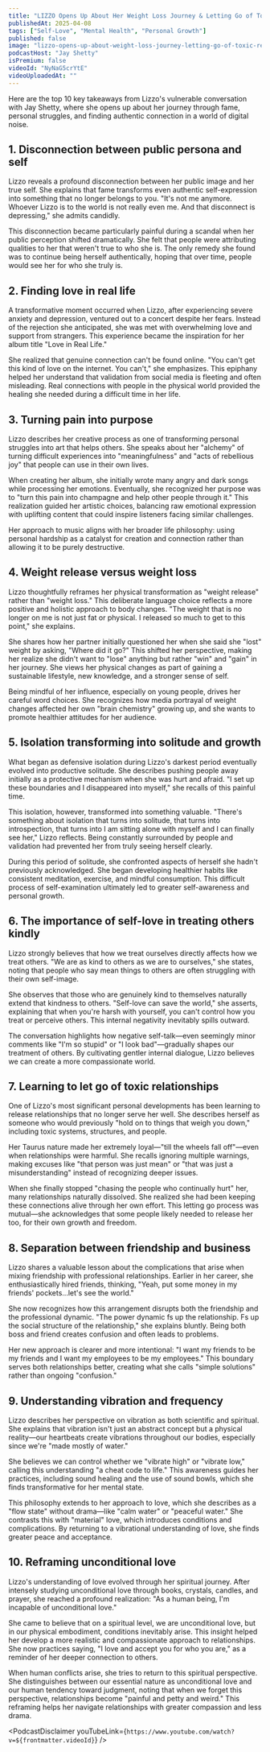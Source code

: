 ```yaml
---
title: "LIZZO Opens Up About Her Weight Loss Journey & Letting Go of Toxic Relationships (EXCLUSIVE)"
publishedAt: 2025-04-08
tags: ["Self-Love", "Mental Health", "Personal Growth"]
published: false
image: "lizzo-opens-up-about-weight-loss-journey-letting-go-of-toxic-relationships.jpg"
podcastHost: "Jay Shetty"
isPremium: false
videoId: "NyNaG5crYtE"
videoUploadedAt: ""
---
```



<PodcastSummaryPageLayout frontmatter={frontmatter}>

Here are the top 10 key takeaways from Lizzo's vulnerable conversation with Jay Shetty, where she opens up about her journey through fame, personal struggles, and finding authentic connection in a world of digital noise.

## 1. Disconnection between public persona and self
Lizzo reveals a profound disconnection between her public image and her true self. She explains that fame transforms even authentic self-expression into something that no longer belongs to you. "It's not me anymore. Whoever Lizzo is to the world is not really even me. And that disconnect is depressing," she admits candidly.

This disconnection became particularly painful during a scandal when her public perception shifted dramatically. She felt that people were attributing qualities to her that weren't true to who she is. The only remedy she found was to continue being herself authentically, hoping that over time, people would see her for who she truly is.

## 2. Finding love in real life
A transformative moment occurred when Lizzo, after experiencing severe anxiety and depression, ventured out to a concert despite her fears. Instead of the rejection she anticipated, she was met with overwhelming love and support from strangers. This experience became the inspiration for her album title "Love in Real Life."

She realized that genuine connection can't be found online. "You can't get this kind of love on the internet. You can't," she emphasizes. This epiphany helped her understand that validation from social media is fleeting and often misleading. Real connections with people in the physical world provided the healing she needed during a difficult time in her life.

## 3. Turning pain into purpose
Lizzo describes her creative process as one of transforming personal struggles into art that helps others. She speaks about her "alchemy" of turning difficult experiences into "meaningfulness" and "acts of rebellious joy" that people can use in their own lives.

When creating her album, she initially wrote many angry and dark songs while processing her emotions. Eventually, she recognized her purpose was to "turn this pain into champagne and help other people through it." This realization guided her artistic choices, balancing raw emotional expression with uplifting content that could inspire listeners facing similar challenges.

Her approach to music aligns with her broader life philosophy: using personal hardship as a catalyst for creation and connection rather than allowing it to be purely destructive.

## 4. Weight release versus weight loss
Lizzo thoughtfully reframes her physical transformation as "weight release" rather than "weight loss." This deliberate language choice reflects a more positive and holistic approach to body changes. "The weight that is no longer on me is not just fat or physical. I released so much to get to this point," she explains.

She shares how her partner initially questioned her when she said she "lost" weight by asking, "Where did it go?" This shifted her perspective, making her realize she didn't want to "lose" anything but rather "win" and "gain" in her journey. She views her physical changes as part of gaining a sustainable lifestyle, new knowledge, and a stronger sense of self.

Being mindful of her influence, especially on young people, drives her careful word choices. She recognizes how media portrayal of weight changes affected her own "brain chemistry" growing up, and she wants to promote healthier attitudes for her audience.

## 5. Isolation transforming into solitude and growth
What began as defensive isolation during Lizzo's darkest period eventually evolved into productive solitude. She describes pushing people away initially as a protective mechanism when she was hurt and afraid. "I set up these boundaries and I disappeared into myself," she recalls of this painful time.

This isolation, however, transformed into something valuable. "There's something about isolation that turns into solitude, that turns into introspection, that turns into I am sitting alone with myself and I can finally see her," Lizzo reflects. Being constantly surrounded by people and validation had prevented her from truly seeing herself clearly.

During this period of solitude, she confronted aspects of herself she hadn't previously acknowledged. She began developing healthier habits like consistent meditation, exercise, and mindful consumption. This difficult process of self-examination ultimately led to greater self-awareness and personal growth.

## 6. The importance of self-love in treating others kindly
Lizzo strongly believes that how we treat ourselves directly affects how we treat others. "We are as kind to others as we are to ourselves," she states, noting that people who say mean things to others are often struggling with their own self-image.

She observes that those who are genuinely kind to themselves naturally extend that kindness to others. "Self-love can save the world," she asserts, explaining that when you're harsh with yourself, you can't control how you treat or perceive others. This internal negativity inevitably spills outward.

The conversation highlights how negative self-talk—even seemingly minor comments like "I'm so stupid" or "I look bad"—gradually shapes our treatment of others. By cultivating gentler internal dialogue, Lizzo believes we can create a more compassionate world.

## 7. Learning to let go of toxic relationships
One of Lizzo's most significant personal developments has been learning to release relationships that no longer serve her well. She describes herself as someone who would previously "hold on to things that weigh you down," including toxic systems, structures, and people.

Her Taurus nature made her extremely loyal—"till the wheels fall off"—even when relationships were harmful. She recalls ignoring multiple warnings, making excuses like "that person was just mean" or "that was just a misunderstanding" instead of recognizing deeper issues.

When she finally stopped "chasing the people who continually hurt" her, many relationships naturally dissolved. She realized she had been keeping these connections alive through her own effort. This letting go process was mutual—she acknowledges that some people likely needed to release her too, for their own growth and freedom.

## 8. Separation between friendship and business
Lizzo shares a valuable lesson about the complications that arise when mixing friendship with professional relationships. Earlier in her career, she enthusiastically hired friends, thinking, "Yeah, put some money in my friends' pockets...let's see the world."

She now recognizes how this arrangement disrupts both the friendship and the professional dynamic. "The power dynamic fs up the relationship. Fs up the social structure of the relationship," she explains bluntly. Being both boss and friend creates confusion and often leads to problems.

Her new approach is clearer and more intentional: "I want my friends to be my friends and I want my employees to be my employees." This boundary serves both relationships better, creating what she calls "simple solutions" rather than ongoing "confusion."

## 9. Understanding vibration and frequency
Lizzo describes her perspective on vibration as both scientific and spiritual. She explains that vibration isn't just an abstract concept but a physical reality—our heartbeats create vibrations throughout our bodies, especially since we're "made mostly of water."

She believes we can control whether we "vibrate high" or "vibrate low," calling this understanding "a cheat code to life." This awareness guides her practices, including sound healing and the use of sound bowls, which she finds transformative for her mental state.

This philosophy extends to her approach to love, which she describes as a "flow state" without drama—like "calm water" or "peaceful water." She contrasts this with "material" love, which introduces conditions and complications. By returning to a vibrational understanding of love, she finds greater peace and acceptance.

## 10. Reframing unconditional love
Lizzo's understanding of love evolved through her spiritual journey. After intensely studying unconditional love through books, crystals, candles, and prayer, she reached a profound realization: "As a human being, I'm incapable of unconditional love."

She came to believe that on a spiritual level, we are unconditional love, but in our physical embodiment, conditions inevitably arise. This insight helped her develop a more realistic and compassionate approach to relationships. She now practices saying, "I love and accept you for who you are," as a reminder of her deeper connection to others.

When human conflicts arise, she tries to return to this spiritual perspective. She distinguishes between our essential nature as unconditional love and our human tendency toward judgment, noting that when we forget this perspective, relationships become "painful and petty and weird." This reframing helps her navigate relationships with greater compassion and less drama.


<PodcastDisclaimer youTubeLink={`https://www.youtube.com/watch?v=${frontmatter.videoId}`} />

</PodcastSummaryPageLayout>
